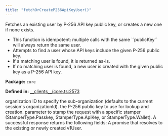 ```yaml
---
title: "fetchOrCreateP256ApiKeyUser()"
---
```



<H3Bordered text="Overview" />

Fetches an existing user by P-256 API key public key, or creates a new one if none exists.

<ul>
  <li>This function is idempotent: multiple calls with the same ``publicKey`` will always return the same user.</li>
  <li>Attempts to find a user whose API keys include the given P-256 public key.</li>
  <li>If a matching user is found, it is returned as-is.</li>
  <li>If no matching user is found, a new user is created with the given public key as a P-256 API key.</li>
</ul>

<p><strong>Package:</strong> <code>core</code></p>

<p><strong>Defined in:</strong> <a href="https://github.com/tkhq/sdk/blob/main/packages/core/src/__clients__/core.ts#L2573">__clients__/core.ts:2573</a></p>

<H3Bordered text="Parameters" />

<ParamField body="params" type='FetchOrCreateP256ApiKeyUserParams' required={true} >
  <Expandable title="params details">
    <NestedParam parentKey="params" childKey="createParams" type='object' required={false}></NestedParam>
    <Expandable title="createParams details">
    <NestedParam parentKey="params.createParams" childKey="apiKeyName" type='string' required={false}></NestedParam>
    <NestedParam parentKey="params.createParams" childKey="userName" type='string' required={false}></NestedParam>
    </Expandable>
    <NestedParam parentKey="params" childKey="organizationId" type='string' required={false}>
organization ID to specify the sub-organization (defaults to the current session's organizationId).
</NestedParam>
    <NestedParam parentKey="params" childKey="publicKey" type='string' required={true}>
the P-256 public key to use for lookup and creation.
</NestedParam>
    <NestedParam parentKey="params" childKey="stampWith" type='StamperType' required={false}>
parameter to stamp the request with a specific stamper (StamperType.Passkey, StamperType.ApiKey, or StamperType.Wallet).
</NestedParam>
  </Expandable>
</ParamField>

<H3Bordered text="Response" />
A successful response returns the following fields:

<ResponseField name="returns" type="v1User" required={true} >
  A promise that resolves to the existing or newly created v1User.
</ResponseField>
